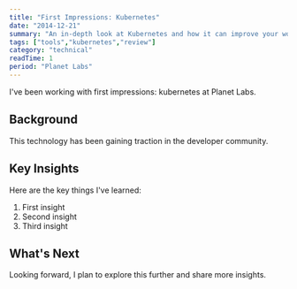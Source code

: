 ```yaml
---
title: "First Impressions: Kubernetes"
date: "2014-12-21"
summary: "An in-depth look at Kubernetes and how it can improve your workflow."
tags: ["tools","kubernetes","review"]
category: "technical"
readTime: 1
period: "Planet Labs"
---
```


I've been working with first impressions: kubernetes at Planet Labs.

## Background

This technology has been gaining traction in the developer community.

## Key Insights

Here are the key things I've learned:

1. First insight
2. Second insight
3. Third insight

## What's Next

Looking forward, I plan to explore this further and share more insights.

